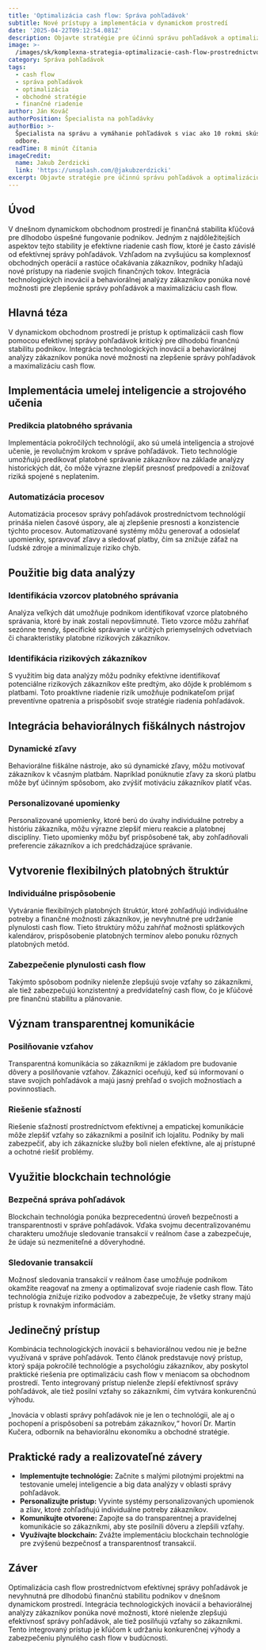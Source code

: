 ```yaml
---
title: 'Optimalizácia cash flow: Správa pohľadávok'
subtitle: Nové prístupy a implementácia v dynamickom prostredí
date: '2025-04-22T09:12:54.081Z'
description: Objavte stratégie pre účinnú správu pohľadávok a optimalizáciu cash flow.
image: >-
  /images/sk/komplexna-strategia-optimalizacie-cash-flow-prostrednictvom-efektivnej-spravy-pohladavok-nove-pristupy-a-prakticka-implementacia-v-dynamickom-obchodnom-prostredi-1745226773934.jpg
category: Správa pohľadávok
tags:
  - cash flow
  - správa pohľadávok
  - optimalizácia
  - obchodné stratégie
  - finančné riadenie
author: Ján Kováč
authorPosition: Špecialista na pohľadávky
authorBio: >-
  Špecialista na správu a vymáhanie pohľadávok s viac ako 10 rokmi skúseností v
  odbore.
readTime: 8 minút čítania
imageCredit:
  name: Jakub Żerdzicki
  link: 'https://unsplash.com/@jakubzerdzicki'
excerpt: Objavte stratégie pre účinnú správu pohľadávok a optimalizáciu cash flow.
---
```

## Úvod

V dnešnom dynamickom obchodnom prostredí je finančná stabilita kľúčová pre dlhodobo úspešné fungovanie podnikov. Jedným z najdôležitejších aspektov tejto stability je efektívne riadenie cash flow, ktoré je často závislé od efektívnej správy pohľadávok. Vzhľadom na zvyšujúcu sa komplexnosť obchodných operácií a rastúce očakávania zákazníkov, podniky hľadajú nové prístupy na riadenie svojich finančných tokov. Integrácia technologických inovácií a behaviorálnej analýzy zákazníkov ponúka nové možnosti pre zlepšenie správy pohľadávok a maximalizáciu cash flow.

## Hlavná téza

V dynamickom obchodnom prostredí je prístup k optimalizácii cash flow pomocou efektívnej správy pohľadávok kritický pre dlhodobú finančnú stabilitu podnikov. Integrácia technologických inovácií a behaviorálnej analýzy zákazníkov ponúka nové možnosti na zlepšenie správy pohľadávok a maximalizáciu cash flow.

## Implementácia umelej inteligencie a strojového učenia

### Predikcia platobného správania

Implementácia pokročilých technológií, ako sú umelá inteligencia a strojové učenie, je revolučným krokom v správe pohľadávok. Tieto technológie umožňujú predikovať platobné správanie zákazníkov na základe analýzy historických dát, čo môže výrazne zlepšiť presnosť predpovedí a znižovať riziká spojené s neplatením.

### Automatizácia procesov

Automatizácia procesov správy pohľadávok prostredníctvom technológií prináša nielen časové úspory, ale aj zlepšenie presnosti a konzistencie týchto procesov. Automatizované systémy môžu generovať a odosielať upomienky, spravovať zľavy a sledovať platby, čím sa znižuje záťaž na ľudské zdroje a minimalizuje riziko chýb.

## Použitie big data analýzy

### Identifikácia vzorcov platobného správania

Analýza veľkých dát umožňuje podnikom identifikovať vzorce platobného správania, ktoré by inak zostali nepovšimnuté. Tieto vzorce môžu zahŕňať sezónne trendy, špecifické správanie v určitých priemyselných odvetviach či charakteristiky platobne rizikových zákazníkov.

### Identifikácia rizikových zákazníkov

S využitím big data analýzy môžu podniky efektívne identifikovať potenciálne rizikových zákazníkov ešte predtým, ako dôjde k problémom s platbami. Toto proaktívne riadenie rizík umožňuje podnikateľom prijať preventívne opatrenia a prispôsobiť svoje stratégie riadenia pohľadávok.

## Integrácia behaviorálnych fiškálnych nástrojov

### Dynamické zľavy

Behaviorálne fiškálne nástroje, ako sú dynamické zľavy, môžu motivovať zákazníkov k včasným platbám. Napríklad ponúknutie zľavy za skorú platbu môže byť účinným spôsobom, ako zvýšiť motiváciu zákazníkov platiť včas.

### Personalizované upomienky

Personalizované upomienky, ktoré berú do úvahy individuálne potreby a históriu zákazníka, môžu výrazne zlepšiť mieru reakcie a platobnej disciplíny. Tieto upomienky môžu byť prispôsobené tak, aby zohľadňovali preferencie zákazníkov a ich predchádzajúce správanie.

## Vytvorenie flexibilných platobných štruktúr

### Individuálne prispôsobenie

Vytváranie flexibilných platobných štruktúr, ktoré zohľadňujú individuálne potreby a finančné možnosti zákazníkov, je nevyhnutné pre udržanie plynulosti cash flow. Tieto štruktúry môžu zahŕňať možnosti splátkových kalendárov, prispôsobenie platobných termínov alebo ponuku rôznych platobných metód.

### Zabezpečenie plynulosti cash flow

Takýmto spôsobom podniky nielenže zlepšujú svoje vzťahy so zákazníkmi, ale tiež zabezpečujú konzistentný a predvídateľný cash flow, čo je kľúčové pre finančnú stabilitu a plánovanie.

## Význam transparentnej komunikácie

### Posilňovanie vzťahov

Transparentná komunikácia so zákazníkmi je základom pre budovanie dôvery a posilňovanie vzťahov. Zákazníci oceňujú, keď sú informovaní o stave svojich pohľadávok a majú jasný prehľad o svojich možnostiach a povinnostiach.

### Riešenie sťažností

Riešenie sťažností prostredníctvom efektívnej a empatickej komunikácie môže zlepšiť vzťahy so zákazníkmi a posilniť ich lojalitu. Podniky by mali zabezpečiť, aby ich zákaznícke služby boli nielen efektívne, ale aj prístupné a ochotné riešiť problémy.

## Využitie blockchain technológie

### Bezpečná správa pohľadávok

Blockchain technológia ponúka bezprecedentnú úroveň bezpečnosti a transparentnosti v správe pohľadávok. Vďaka svojmu decentralizovanému charakteru umožňuje sledovanie transakcií v reálnom čase a zabezpečuje, že údaje sú nezmeniteľné a dôveryhodné.

### Sledovanie transakcií

Možnosť sledovania transakcií v reálnom čase umožňuje podnikom okamžite reagovať na zmeny a optimalizovať svoje riadenie cash flow. Táto technológia znižuje riziko podvodov a zabezpečuje, že všetky strany majú prístup k rovnakým informáciám.

## Jedinečný prístup

Kombinácia technologických inovácií s behaviorálnou vedou nie je bežne využívaná v správe pohľadávok. Tento článok predstavuje nový prístup, ktorý spája pokročilé technológie a psychológiu zákazníkov, aby poskytol praktické riešenia pre optimalizáciu cash flow v meniacom sa obchodnom prostredí. Tento integrovaný prístup nielenže zlepší efektívnosť správy pohľadávok, ale tiež posilní vzťahy so zákazníkmi, čím vytvára konkurenčnú výhodu.

„Inovácia v oblasti správy pohľadávok nie je len o technológii, ale aj o pochopení a prispôsobení sa potrebám zákazníkov,“ hovorí Dr. Martin Kučera, odborník na behaviorálnu ekonomiku a obchodné stratégie.

## Praktické rady a realizovateľné závery

- **Implementujte technológie:** Začnite s malými pilotnými projektmi na testovanie umelej inteligencie a big data analýzy v oblasti správy pohľadávok.
- **Personalizujte prístup:** Vyvinte systémy personalizovaných upomienok a zliav, ktoré zohľadňujú individuálne potreby zákazníkov.
- **Komunikujte otvorene:** Zapojte sa do transparentnej a pravidelnej komunikácie so zákazníkmi, aby ste posilnili dôveru a zlepšili vzťahy.
- **Využívajte blockchain:** Zvážte implementáciu blockchain technológie pre zvýšenú bezpečnosť a transparentnosť transakcií.

## Záver

Optimalizácia cash flow prostredníctvom efektívnej správy pohľadávok je nevyhnutná pre dlhodobú finančnú stabilitu podnikov v dnešnom dynamickom prostredí. Integrácia technologických inovácií a behaviorálnej analýzy zákazníkov ponúka nové možnosti, ktoré nielenže zlepšujú efektívnosť správy pohľadávok, ale tiež posilňujú vzťahy so zákazníkmi. Tento integrovaný prístup je kľúčom k udržaniu konkurenčnej výhody a zabezpečeniu plynulého cash flow v budúcnosti.
